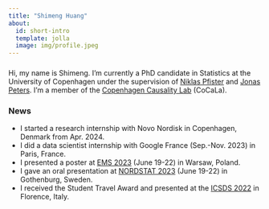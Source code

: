 ```yaml
---
title: "Shimeng Huang"
about:
  id: short-intro
  template: jolla
  image: img/profile.jpeg
---
```


### 

::: {#short-intro}

:::

Hi, my name is Shimeng. I'm currently a PhD candidate in Statistics at the University of Copenhagen under the supervision of [Niklas Pfister](niklaspfister.github.io) and [Jonas Peters](http://web.math.ku.dk/~peters/). I'm a member of the [Copenhagen Causality Lab](https://cocala.github.io/) (CoCaLa).


### News

- I started a research internship with Novo Nordisk in Copenhagen, Denmark from Apr. 2024.
- I did a data scientist internship with Google France (Sep.-Nov. 2023) in Paris, France.
- I presented a poster at [EMS 2023](https://ems2023.org/) (June 19-22) in Warsaw, Poland.
- I gave an oral presentation at [NORDSTAT 2023](https://nordstat2023.org/) (June 19-22) in Gothenburg, Sweden.
- I received the Student Travel Award and presented at the [ICSDS 2022](https://sites.google.com/view/icsds2022) in Florence, Italy.

